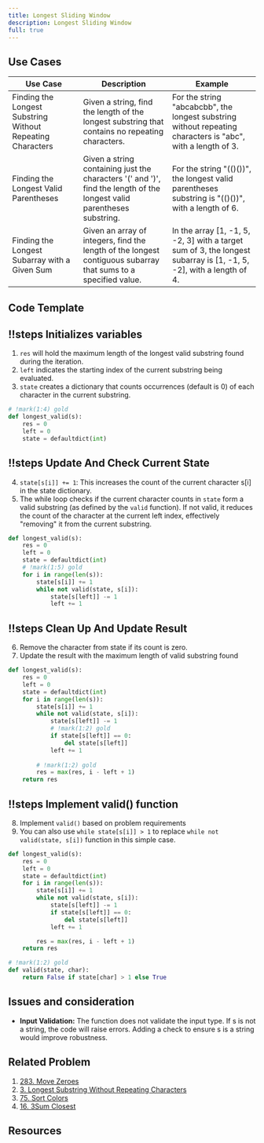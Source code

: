 ```yaml
---
title: Longest Sliding Window
description: Longest Sliding Window
full: true
---
```



## Use Cases

| Use Case  | Description   | Example                                        |
|-----------|-------------|------------------------------------------------|
| Finding the Longest Substring Without Repeating Characters | Given a string, find the length of the longest substring that contains no repeating characters.   | For the string "abcabcbb", the longest substring without repeating characters is "abc", with a length of 3. |
| Finding the Longest Valid Parentheses      | Given a string containing just the characters '(' and ')', find the length of the longest valid parentheses substring. | For the string "(()())", the longest valid parentheses substring is "(()())", with a length of 6. |
| Finding the Longest Subarray with a Given Sum | Given an array of integers, find the length of the longest contiguous subarray that sums to a specified value. | In the array [1, -1, 5, -2, 3] with a target sum of 3, the longest subarray is [1, -1, 5, -2], with a length of 4. |


## Code Template


<Scrollycoding>

## !!steps  Initializes variables
1. `res` will hold the maximum length of the longest valid substring found during the iteration.
2. `left` indicates the starting index of the current substring being evaluated.
3. `state` creates a dictionary that counts occurrences (default is 0) of each character in the current substring.


```python !code
# !mark(1:4) gold
def longest_valid(s):
    res = 0
    left = 0
    state = defaultdict(int)
```

## !!steps Update And Check Current State

4. `state[s[i]] += 1`: This increases the count of the current character s[i] in the state dictionary.
5. The while loop checks if the current character counts in `state` form a valid substring (as defined by the `valid` function). If not valid, it reduces the count of the character at the current left index, effectively "removing" it from the current substring.

```python !code
def longest_valid(s):
    res = 0
    left = 0
    state = defaultdict(int)
    # !mark(1:5) gold
    for i in range(len(s)):
        state[s[i]] += 1
        while not valid(state, s[i]):
            state[s[left]] -= 1
            left += 1
```

## !!steps Clean Up And Update Result

6. Remove the character from state if its count is zero.
7. Update the result with the maximum length of valid substring found

```python !code
def longest_valid(s):
    res = 0
    left = 0
    state = defaultdict(int)
    for i in range(len(s)):
        state[s[i]] += 1
        while not valid(state, s[i]):
            state[s[left]] -= 1
            # !mark(1:2) gold
            if state[s[left]] == 0:
                del state[s[left]]
            left += 1
        
        # !mark(1:2) gold
        res = max(res, i - left + 1)
    return res
```

## !!steps Implement valid() function

8. Implement `valid()` based on problem requirements
9. You can also use `while state[s[i]] > 1` to replace `while not valid(state, s[i])` function in this simple case.

```python !code
def longest_valid(s):
    res = 0
    left = 0
    state = defaultdict(int)
    for i in range(len(s)):
        state[s[i]] += 1
        while not valid(state, s[i]):
            state[s[left]] -= 1
            if state[s[left]] == 0:
                del state[s[left]]
            left += 1

        res = max(res, i - left + 1)
    return res

# !mark(1:2) gold
def valid(state, char):
    return False if state[char] > 1 else True
```

</Scrollycoding>

## Issues and consideration
- **Input Validation:** The function does not validate the input type. If s is not a string, the code will raise errors. Adding a check to ensure s is a string would improve robustness.


## Related Problem
1. [283. Move Zeroes](https://leetcode.com/problems/move-zeroes/description/)
2. [3. Longest Substring Without Repeating Characters](https://leetcode.com/problems/longest-substring-without-repeating-characters/description/)
3. [75. Sort Colors](https://leetcode.com/problems/sort-colors/description/)
4. [16. 3Sum Closest](https://leetcode.com/problems/3sum-closest/description/)

## Resources

